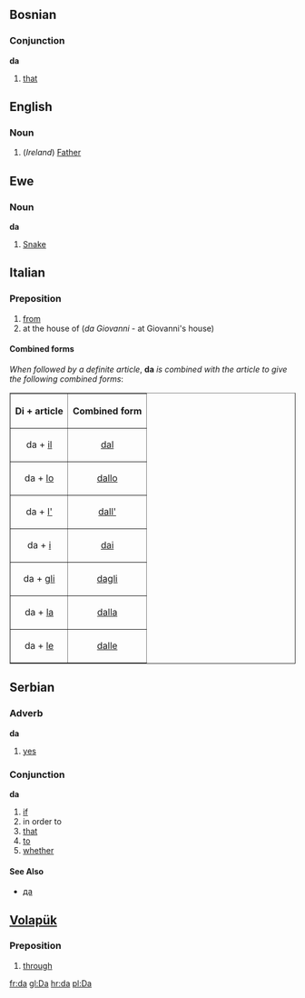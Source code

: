 ==Bosnian==
===Conjunction===
'''da'''
#[[that]]

==English==
===Noun===
#(''Ireland'') [[Father]]

==Ewe==
===Noun===
'''da'''
#[[Snake]]

==Italian==
===Preposition===
#[[from]]
#at the house of (''da Giovanni'' - at Giovanni's house)
====Combined forms====
''When followed by a definite article'', '''da''' ''is combined with the article to give the following combined forms'':

<table border="1" align="center" cellpadding="5">
<tr><th>Di + article<th>Combined form</tr>
<tr><td align="center">da + [[il#Italian|il]]<td align="center">[[dal#Italian|dal]]</tr>
<tr><td align="center">da + [[lo#Italian|lo]]<td align="center">[[dallo]]</tr>
<tr><td align="center">da + [[l'#Italian|l']]<td align="center">[[dall']]</tr>
<tr><td align="center">da + [[i#Italian|i]]<td align="center">[[dai#Italian|dai]]</tr>
<tr><td align="center">da + [[gli]]<td align="center">[[dagli]]</tr>
<tr><td align="center">da + [[la#Italian|la]]<td align="center">[[dalla#Italian|dalla]]</tr>
<tr><td align="center">da + [[le#Italian|le]]<td align="center">[[dalle]]</tr>
</table>

==Serbian==
===Adverb===
'''da'''
#[[yes]]
===Conjunction===
'''da'''
#[[if]]
#in order to
#[[that]]
#[[to]]
#[[whether]]
====See Also====
*[[да]]

==[[Volapük]]==
===Preposition===
#[[through]]

[[fr:da]]
[[gl:Da]]
[[hr:da]]
[[pl:Da]]